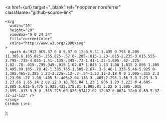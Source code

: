   <a
    href={url}
    target="_blank"
    rel="noopener noreferrer"
    className="github-source-link"
  >
    <svg
      width="20"
      height="20"
      viewBox="0 0 24 24"
      fill="currentColor"
      xmlns="http://www.w3.org/2000/svg"
    >
      <path d="M12 0C5.37 0 0 5.37 0 12c0 5.31 3.435 9.795 8.205 11.385.6.105.825-.255.825-.57 0-.285-.015-1.23-.015-2.235-3.015.555-3.795-.735-4.035-1.41-.135-.345-.72-1.41-1.23-1.695-.42-.225-1.02-.78-.015-.795.945-.015 1.62.87 1.845 1.23 1.08 1.815 2.805 1.305 3.495.99.105-.78.42-1.305.765-1.605-2.67-.3-5.46-1.335-5.46-5.925 0-1.305.465-2.385 1.23-3.225-.12-.3-.54-1.53.12-3.18 0 0 1.005-.315 3.3 1.23.96-.27 1.98-.405 3-.405s2.04.135 3 .405c2.295-1.56 3.3-1.23 3.3-1.23.66 1.65.24 2.88.12 3.18.765.84 1.23 1.905 1.23 3.225 0 4.605-2.805 5.625-5.475 5.925.435.375.81 1.095.81 2.22 0 1.605-.015 2.895-.015 3.3 0 .315.225.69.825.57A12.02 12.02 0 0024 12c0-6.63-5.37-12-12-12z" />
    </svg>
    GitHub Link
  </a>
);
